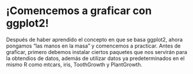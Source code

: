 # ¡Comencemos a graficar con ggplot2!

Después de haber aprendido el concepto en que se basa ggplot2, ahora pongamos "las manos en la masa" y comencemos a practicar. Antes de graficar, primero debemos instalar ciertos paquetes que nos servirán para la obtendios de datos, además de utilizar datos ya predeterminados en el mismo R como mtcars, iris, ToothGrowth y PlantGrowth.
